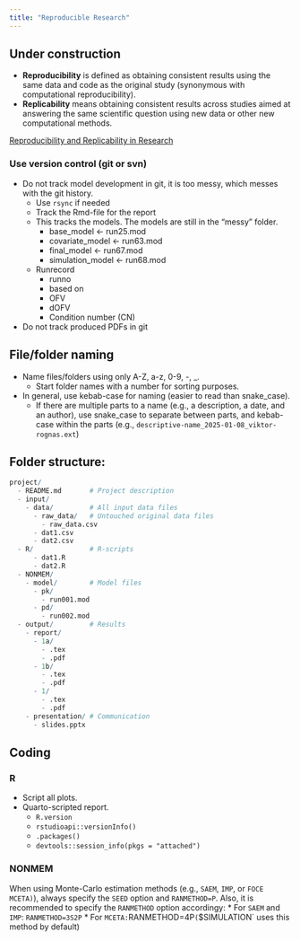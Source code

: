 ```yaml
---
title: "Reproducible Research"
---
```


:::{.callout-caution}
# Under construction
:::

* **Reproducibility** is defined as obtaining consistent results using the same data and code as the original study (synonymous with computational reproducibility).
* **Replicability** means obtaining consistent results across studies aimed at answering the same scientific question using new data or other new computational methods.

[Reproducibility and Replicability in Research](https://www.nationalacademies.org/news/2019/09/reproducibility-and-replicability-in-research)


### Use version control (git or svn)

* Do not track model development in git, it is too messy, which messes with the git history.
  * Use `rsync` if needed
  * Track the Rmd-file for the report
  * This tracks the models. The models are still in the "messy" folder.
    * base_model <- run25.mod
    * covariate_model <- run63.mod
    * final_model <- run67.mod
    * simulation_model <- run68.mod
  * Runrecord
    * runno
    * based on
    * OFV
    * dOFV
    * Condition number (CN)
* Do not track produced PDFs in git

## File/folder naming

* Name files/folders using only A-Z, a-z, 0-9, -, _.
  * Start folder names with a number for sorting purposes.
* In general, use kebab-case for naming (easier to read than snake_case).
  * If there are multiple parts to a name (e.g., a description, a date, and an author), use snake_case to separate between parts, and kebab-case within the parts (e.g., `descriptive-name_2025-01-08_viktor-rognas.ext`)

## Folder structure:

```r
project/
  - README.md       # Project description
  - input/
    - data/         # All input data files
      - raw_data/   # Untouched original data files
        - raw_data.csv
      - dat1.csv
      - dat2.csv
  - R/              # R-scripts
      - dat1.R
      - dat2.R
  - NONMEM/
    - model/        # Model files
      - pk/
        - run001.mod
      - pd/
        - run002.mod
  - output/         # Results
    - report/
      - 1a/
        - .tex
        - .pdf
      - 1b/
        - .tex
        - .pdf
      - 1/
        - .tex
        - .pdf
    - presentation/ # Communication
      - slides.pptx
```

## Coding

### R

* Script all plots.
* Quarto-scripted report.
  * `R.version`
  * `rstudioapi::versionInfo()`
  * `.packages()`
  * `devtools::session_info(pkgs = "attached")`

### NONMEM

When using Monte-Carlo estimation methods (e.g., `SAEM`, `IMP`, or `FOCE MCETA)`), always specify the `SEED` option and `RANMETHOD=P`.
Also, it is recommended to specify the `RANMETHOD` option accordingy:
* For `SAEM` and `IMP`: `RANMETHOD=3S2P`
* For `MCETA: `RANMETHOD=4P` (`$SIMULATION` uses this method by default)

